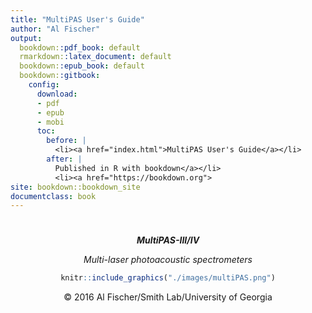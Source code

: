 ```yaml
---
title: "MultiPAS User's Guide"
author: "Al Fischer"
output:
  bookdown::pdf_book: default
  rmarkdown::latex_document: default
  bookdown::epub_book: default
  bookdown::gitbook:
    config:
      download:
      - pdf
      - epub
      - mobi
      toc:
        before: |
          <li><a href="index.html">MultiPAS User's Guide</a></li>
        after: |
          Published in R with bookdown</a></li>
          <li><a href="https://bookdown.org">
site: bookdown::bookdown_site
documentclass: book
---
```



#  {-}
<center>
***MultiPAS-III/IV***

*Multi-laser photoacoustic spectrometers*

```r
knitr::include_graphics("./images/multiPAS.png")
```

&copy; 2016 Al Fischer/Smith Lab/University of Georgia
</center>